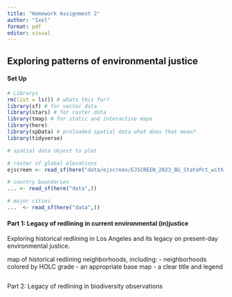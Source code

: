 ```yaml
---
title: "Homework Assignment 2"
author: "Ixel"
format: pdf
editor: visual
---
```


## Exploring patterns of environmental justice

#### Set Up

```r
# Librarys
rm(list = ls()) # whats this for?
library(sf) # for vector data 
library(stars) # for raster data 
library(tmap) # for static and interactive maps
library(here)
library(spData) # preloaded spatial data what does that mean?
library(tidyverse)
```

```r
# spatial data objest to plot

# raster of global elevations
ejscreen <- read_sf(here("data/ejscreen/EJSCREEN_2023_BG_StatePct_with_AS_CNMI_GU_VI.gdb",))

# country boundaries
... <- read_sf(here("data",))

# major cities
...  <- read_sf(here("data",))
```


#### Part 1: Legacy of redlining in current environmental (in)justice
 
Exploring historical redlining in Los Angeles and its legacy on present-day environmental justice.
 
map of historical redlining neighborhoods, including:
- neighborhoods colored by HOLC grade
- an appropriate base map
- a clear title and legend
 
```r

```

Part 2: Legacy of redlining in biodiversity observations